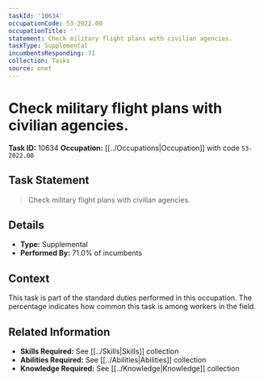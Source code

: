 ```yaml
---
taskId: '10634'
occupationCode: 53-2022.00
occupationTitle: ''
statement: Check military flight plans with civilian agencies.
taskType: Supplemental
incumbentsResponding: 71
collection: Tasks
source: onet
---
```

# Check military flight plans with civilian agencies.

**Task ID:** 10634
**Occupation:** [[../Occupations|Occupation]] with code `53-2022.00`

## Task Statement

> Check military flight plans with civilian agencies.

## Details

- **Type:** Supplemental
- **Performed By:** 71.0% of incumbents

## Context

This task is part of the standard duties performed in this occupation. The percentage indicates how common this task is among workers in the field.

## Related Information

- **Skills Required:** See [[../Skills|Skills]] collection
- **Abilities Required:** See [[../Abilities|Abilities]] collection
- **Knowledge Required:** See [[../Knowledge|Knowledge]] collection
